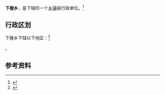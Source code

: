 {{中国乡级行政区|14/11/81/201/000}}

'''下栅乡'''，是{{PRC admin/fullname|14/11/81/201/000|3}}下辖的一个[[乡镇|乡镇]]级行政单位。<ref>{{PRC admin/ref sgc|{{PRC admin/parent|14/11/81/201/000}}}}</ref>

== 行政区划 ==

下栅乡下辖以下地区：<ref>{{PRC admin/ref sgc|14/11/81/201/000}}</ref>

{{PRC admin/children|14/11/81/201/000}}。

== 参考资料 ==

{{reflist}}

{{行政区划小作品}}
{{PRC admin/navcat|14/11/81/201/000}}